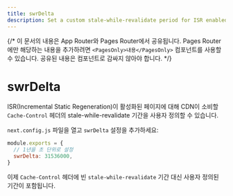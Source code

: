 ```yaml
---
title: swrDelta
description: Set a custom stale-while-revalidate period for ISR enabled pages.
---
```


{/* 이 문서의 내용은 App Router와 Pages Router에서 공유됩니다. Pages Router에만 해당하는 내용을 추가하려면 `<PagesOnly>내용</PagesOnly>` 컴포넌트를 사용할 수 있습니다. 공유된 내용은 컴포넌트로 감싸지 않아야 합니다. */}

# swrDelta

ISR(Incremental Static Regeneration)이 활성화된 페이지에 대해 CDN이 소비할 `Cache-Control` 헤더의 stale-while-revalidate 기간을 사용자 정의할 수 있습니다.

`next.config.js` 파일을 열고 `swrDelta` 설정을 추가하세요:

```js filename="next.config.js"
module.exports = {
  // 1년을 초 단위로 설정
  swrDelta: 31536000,
}
```

이제 `Cache-Control` 헤더에 빈 `stale-while-revalidate` 기간 대신 사용자 정의된 기간이 포함됩니다.
